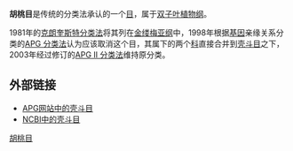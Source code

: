 {{Automatic taxobox
| taxon = Juglandales
| authority = 
| image = Illustration Juglans regia0.jpg
| image_caption = 胡桃 （''Juglans regia''）
| subdivision_ranks = [[科|科]]
| subdivision = 
*[[马尾树科|马尾树科]]
*[[胡桃科|胡桃科]]
}}

'''胡桃目'''是传统的分类法承认的一个[[目_(生物)|目]]，属于[[双子叶植物纲|双子叶植物纲]]。

1981年的[[克朗奎斯特分类法|克朗奎斯特分类法]]将其列在[[金缕梅亚纲|金缕梅亚纲]]中，1998年根据[[基因|基因]]亲缘关系分类的[[APG_分类法|APG 分类法]]认为应该取消这个目，其属下的两个[[科|科]]直接合并到[[壳斗目|壳斗目]]之下， 2003年经过修订的[[APG_II_分类法|APG II 分类法]]维持原分类。

== 外部链接 ==
* [http://www.mobot.org/MOBOT/Research/APWeb/orders/Fagalesweb.htm APG网站中的壳斗目]
* [http://www.ncbi.nlm.nih.gov/Taxonomy/Browser/wwwtax.cgi?mode=Tree&id=3502&lvl=3&p=mapview&p=has_linkout&p=blast_url&p=genome_blast&lin=f&keep=1&srchmode=1&unlock NCBI中的壳斗目]

{{DEFAULTSORT:Juglandales}}
{{taxonbar}}
[[Category:胡桃目|]]
{{plant-stub}}